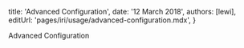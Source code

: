 

title: 'Advanced Configuration',
date: '12 March 2018',
authors: [lewi],
editUrl: 'pages/iri/usage/advanced-configuration.mdx',
}


Advanced Configuration
